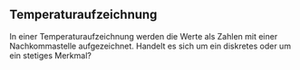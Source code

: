 ## Temperaturaufzeichnung

In einer Temperaturaufzeichnung werden die Werte als Zahlen mit einer Nachkommastelle aufgezeichnet. Handelt es sich um ein diskretes oder um ein stetiges Merkmal?